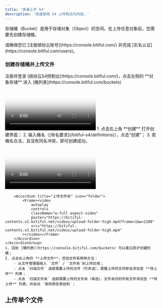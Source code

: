 ```yaml
---
title: '快速上手 S4'
description: '快速使用 S4 上传和访问内容。'
---
```


存储桶（Bucket）是用于存储对象（Object）的空间。在上传任意对象前，您需要先创建存储桶。

<Tip>
请确保您已 [注册缤纷云账号](https://console.bitiful.com/) 并完成 [实名认证](https://console.bitiful.com/users)。
</Tip>

### 创建存储桶并上传文件
<Steps>
  <Step title="注册/登录">
    注册并登录 [缤纷云S4控制台](https://console.bitiful.com/)，点击左侧的 **对象存储** 进入 [桶列表](https://console.bitiful.com/buckets)
  </Step>
  <Step title="创建桶">
  <Frame>
    <video
        autoplay
        controls
        className="w-full aspect-video"
        poster="https://bitiful-contents.s3.bitiful.net/videos/create-bucket-high.mp4?frame=1&w=1280"
        src="https://bitiful-contents.s3.bitiful.net/videos/create-bucket-high.mp4"
    ></video></Frame>
    1. 点击右上角 **创建** 打开创建界面；
    2. 输入桶名（[命名要求](/bitiful-s4/definitions)），点击“创建”；
    3. 若桶名合法，且没有同名冲突，即可创建成功。
  </Step>
  <Step title="上传对象">
    <AccordionGroup>
        <Accordion title="上传文件" icon="files">
            <Frame><video
                autoplay
                controls
                className="w-full aspect-video"
                poster="https://bitiful-contents.s3.bitiful.net/videos/upload-single-file-high.mp4?frame=1&w=1280"
                src="https://bitiful-contents.s3.bitiful.net/videos/upload-single-file-high.mp4"
            ></video></Frame>
        </Accordion>

        <Accordion title="上传文件夹" icon="folder">
            <Frame><video
                autoplay
                controls
                className="w-full aspect-video"
                poster="https://bitiful-contents.s3.bitiful.net/videos/upload-folder-high.mp4?frame=1&w=1280"
                src="https://bitiful-contents.s3.bitiful.net/videos/upload-folder-high.mp4"
            ></video></Frame>
        </Accordion>
    </AccordionGroup>
    1. 回到 [桶列表](https://console.bitiful.com/buckets) 可以看见刚才创建的桶；
    2. 点击右上角的 **上传文件**，添加文件有两种方法：
        - 从文件管理器拖入 `文件` / `文件夹`到上传区域；
        - 点击 `扫描文件` 选取需要上传的文件（可多选），需要上传的文件即会添加至 **待上传** 列表；
        - 点击 `扫描文件夹` 选取需要上传的文件夹（单选），文件夹内的所有文件添加至 **待上传** 列表，并自动 `保持原目录结构`；
  </Step>
</Steps>


## 上传单个文件